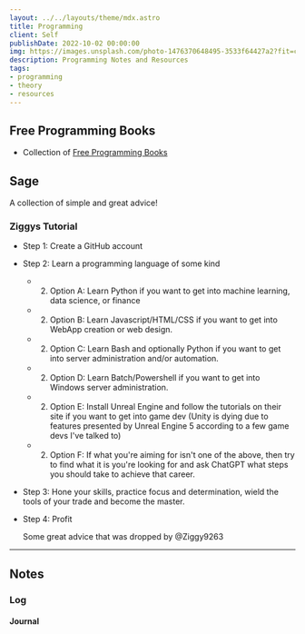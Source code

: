 ```yaml
---
layout: ../../layouts/theme/mdx.astro
title: Programming
client: Self
publishDate: 2022-10-02 00:00:00
img: https://images.unsplash.com/photo-1476370648495-3533f64427a2?fit=crop&w=1400&h=700&q=75
description: Programming Notes and Resources
tags:
- programming
- theory
- resources
---
```


## Free Programming Books

- Collection of [Free Programming Books](https://ebookfoundation.github.io/free-programming-books/)

## Sage

A collection of simple and great advice!

### Ziggys Tutorial

- Step 1: Create a GitHub account 
- Step 2: Learn a programming language of some kind 
	- 2. Option A: Learn Python if you want to get into machine learning, data science, or finance 
	- 2. Option B: Learn Javascript/HTML/CSS if you want to get into WebApp creation or web design.
	- 2. Option C: Learn Bash and optionally Python if you want to get into server administration and/or automation.
	- 2. Option D: Learn Batch/Powershell if you want to get into Windows server administration.
	- 2. Option E: Install Unreal Engine and follow the tutorials on their site if you want to get into game dev (Unity is dying due to features presented by Unreal Engine 5 according to a few game devs I've talked to)
	- 2. Option F: If what you're aiming for isn't one of the above, then try to find what it is you're looking for and ask ChatGPT what steps you should take to achieve that career.
- Step 3: Hone your skills, practice focus and determination, wield the tools of your trade and become the master. 
- Step 4: Profit

	Some great advice that was dropped by @Ziggy9263

---

## Notes

### Log

#### Journal
